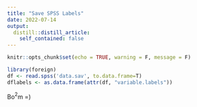 ```yaml
---
title: "Save SPSS Labels"
date: 2022-07-14
output:
  distill::distill_article:
    self_contained: false
---
```



```r
knitr::opts_chunk$set(echo = TRUE, warning = F, message = F)

```

```r

library(foreign)
df <- read.spss('data.sav', to.data.frame=T)
dflabels <- as.data.frame(attr(df, "variable.labels"))


```



Bo$^2$m =)